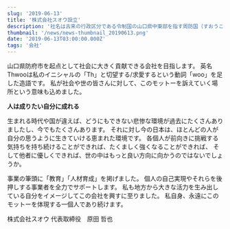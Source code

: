 ```yaml
---
slug: '2019-06-13'
title: '株式会社スオウ設立'
description: '社名は古来の行政区分である令制国の山口県中東部を指す周防国（すおうこく）から取りました。 '
thumbnail: '/news/news-thumbnail_20190613.png'
date: '2019-06-13T03:00:00.000Z'
tags: '会社'
---
```


山口県防府市を起点として社会に大きく貢献できる会社を目指します。
英名Thwooは私のイニシャルの「Th」と切望する/求愛するという動詞「woo」を足した造語です。
私が社会や世の皆さんに対して、このモットーを訴えていく場所という意味も込めました。

**人は成りたい自分に成れる**

生まれる時代や国が違えば、どうにもできない悲惨な環境が過去にたくさんありましたし、今でもたくさんあります。
それに対し今の日本は、ほとんどの人が自分の思うように生きていける恵まれた環境です。
各個人が前向きに挑戦する気持ちを持ち続けることができれば、たくましく強くなることができれば、
そして他者に優しくできれば、世の中はもっと良い方向に向かうのではないでしょうか。

事業の筆頭に「教育」「人材育成」を掲げました。
個人の自己実現やそれらを後押しする事業者を全力でサポートします。
私も地方から大きな活力を生み出している自分をイメージしてこの会社を興すに至りました。
私自身、永遠にこのモットーを体現する一個人であり続けます。

株式会社スオウ 代表取締役　原田 哲也

